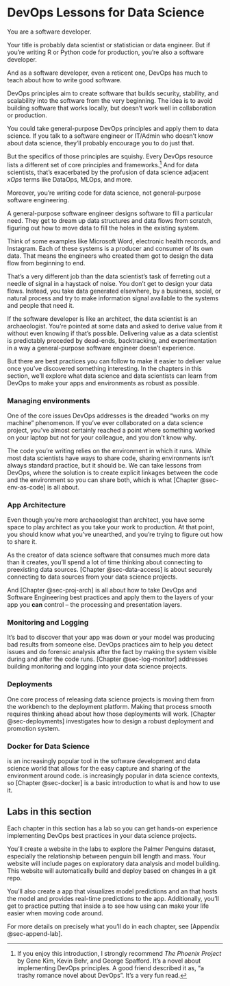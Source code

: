 \pagenumbering{arabic}

# DevOps Lessons for Data Science {#sec-1-intro}

You are a software developer.

Your title is probably data scientist or statistician or data engineer.
But if you're writing R or Python code for production, you're also a
software developer.

And as a software developer, even a reticent one, DevOps has much to
teach about how to write good software.

DevOps principles aim to create software that builds security,
stability, and scalability into the software from the very beginning.
The idea is to avoid building software that works locally, but doesn't
work well in collaboration or production.

You could take general-purpose DevOps principles and apply them to data
science. If you talk to a software engineer or IT/Admin who doesn't know
about data science, they'll probably encourage you to do just that.

But the specifics of those principles are squishy. Every DevOps resource
lists a different set of core principles and
frameworks.[^1-0-sec-intro-1] And for data scientists, that's
exacerbated by the profusion of data science adjacent *xOps* terms like
DataOps, MLOps, and more.

[^1-0-sec-intro-1]: If you enjoy this introduction, I strongly recommend
    *The Phoenix Project* by Gene Kim, Kevin Behr, and George Spafford.
    It's a novel about implementing DevOps principles. A good friend
    described it as, "a trashy romance novel about DevOps". It's a very
    fun read.

Moreover, you're writing code for data science, not general-purpose
software engineering.

A general-purpose software engineer designs software to fill a
particular need. They get to dream up data structures and data flows
from scratch, figuring out how to move data to fill the holes in the
existing system.

Think of some examples like Microsoft Word, electronic health records,
and Instagram. Each of these systems is a producer and consumer of its
own data. That means the engineers who created them got to design the
data flow from beginning to end.

That's a very different job than the data scientist's task of ferreting
out a needle of signal in a haystack of noise. You don't get to design
your data flows. Instead, you take data generated elsewhere, by a
business, social, or natural process and try to make information signal
available to the systems and people that need it.

If the software developer is like an architect, the data scientist is an
archaeologist. You're pointed at some data and asked to derive value
from it without even knowing if that's possible. Delivering value as a
data scientist is predictably preceded by dead-ends, backtracking, and
experimentation in a way a general-purpose software engineer doesn't
experience.

But there are best practices you can follow to make it easier to deliver
value once you've discovered something interesting. In the chapters in
this section, we'll explore what data science and data scientists can
learn from DevOps to make your apps and environments as robust as
possible.

### Managing environments

One of the core issues DevOps addresses is the dreaded "works on my
machine" phenomenon. If you've ever collaborated on a data science
project, you've almost certainly reached a point where something worked
on your laptop but not for your colleague, and you don't know why*.*

The code you're writing relies on the environment in which it runs.
While most data scientists have ways to share code, sharing environments
isn't always standard practice, but it should be. We can take lessons
from DevOps, where the solution is to create explicit linkages between
the code and the environment so you can share both, which is what
[Chapter @sec-env-as-code] is all about.

### App Architecture

Even though you're more archaeologist than architect, you have some
space to play architect as you take your work to production. At that
point, you should know what you've unearthed, and you're trying to
figure out how to share it.

As the creator of data science software that consumes much more data
than it creates, you'll spend a lot of time thinking about connecting to
preexisting data sources. [Chapter @sec-data-access] is about securely
connecting to data sources from your data science projects.

And [Chapter @sec-proj-arch] is all about how to take DevOps and
Software Engineering best practices and apply them to the layers of your
app you **can** control -- the processing and presentation layers.

### Monitoring and Logging

It's bad to discover that your app was down or your model was producing
bad results from someone else. DevOps practices aim to help you detect
issues and do forensic analysis after the fact by making the system
visible during and after the code runs. [Chapter @sec-log-monitor]
addresses building monitoring and logging into your data science
projects.

### Deployments

One core process of releasing data science projects is moving them from
the workbench to the deployment platform. Making that process smooth
requires thinking ahead about how those deployments will work. [Chapter
@sec-deployments] investigates how to design a robust deployment and
promotion system.

### Docker for Data Science

\index{Docker} is an increasingly popular tool in the software development and
data science world that allows for the easy capture and sharing of the
environment around code. \index{Docker} is increasingly popular in data science
contexts, so [Chapter @sec-docker] is a basic introduction to what
\index{Docker} is and how to use it.

## Labs in this section

Each chapter in this section has a lab so you can get hands-on
experience implementing DevOps best practices in your data science
projects.

You'll create a website in the labs to explore the Palmer Penguins
dataset, especially the relationship between penguin bill length and
mass. Your website will include pages on exploratory data analysis and
model building. This website will automatically build and deploy based
on changes in a git repo.

You'll also create a \index{Shiny} app that visualizes model predictions and an
\index{API} that hosts the model and provides real-time predictions to the app.
Additionally, you'll get to practice putting that \index{API} inside a \index{Docker}
\index{Container} to see how using \index{Docker} can make your life easier when moving
code around.

For more details on precisely what you'll do in each chapter, see
[Appendix @sec-append-lab].
